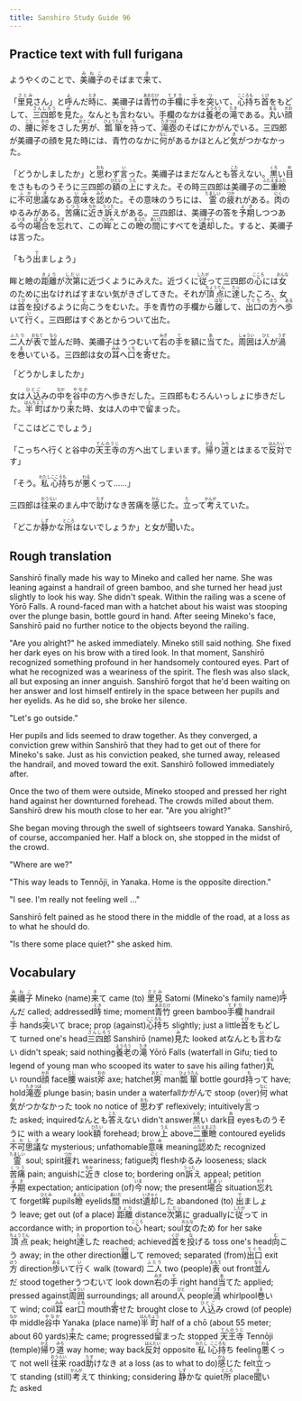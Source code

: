 ```yaml
---
title: Sanshiro Study Guide 96
---
```


## Practice text with full furigana

<p>
ようやくのことで、<ruby><rb>美禰子</rb><rt>みねこ</rt></ruby>のそばまで<ruby><rb>来</rb><rt>き</rt></ruby>て、
</p>

<p>
「<ruby><rb>里見</rb><rt>さとみ</rt></ruby>さん」と<ruby><rb>呼</rb><rt>よ</rt></ruby>んだ<ruby><rb>時</rb><rt>とき</rt></ruby>に、美禰子は<ruby><rb>青竹</rb><rt>あおだけ</rt></ruby>の<ruby><rb>手欄</rb><rt>てすり</rt></ruby>に<ruby><rb>手</rb><rt>て</rt></ruby>を<ruby><rb>突</rb><rt>つ</rt></ruby>いて、<ruby><rb>心持</rb><rt>こころも</rt></ruby>ち<ruby><rb>首</rb><rt>くび</rt></ruby>をもどして、<ruby><rb>三四郎</rb><rt>さんしろう</rt></ruby>を<ruby><rb>見</rb><rt>み</rt></ruby>た。なんとも<ruby><rb>言</rb><rt>い</rt></ruby>わない。手欄のなかは<ruby><rb>養老</rb><rt>ようろう</rt></ruby>の<ruby><rb>滝</rb><rt>たき</rt></ruby>である。<ruby><rb>丸</rb><rt>まる</rt></ruby>い<ruby><rb>顔</rb><rt>かお</rt></ruby>の、<ruby><rb>腰</rb><rt>こし</rt></ruby>に<ruby><rb>斧</rb><rt>おの</rt></ruby>をさした<ruby><rb>男</rb><rt>おとこ</rt></ruby>が、<ruby><rb>瓢箪</rb><rt>ひょうたん</rt></ruby>を<ruby><rb>持</rb><rt>も</rt></ruby>って、<ruby><rb>滝壺</rb><rt>たきつぼ</rt></ruby>のそばにかがんでいる。三四郎が美禰子の顔を見た時には、青竹のなかに<ruby><rb>何</rb><rt>なに</rt></ruby>があるかほとんど<ruby><rb>気</rb><rt>き</rt></ruby>がつかなかった。
</p>

<p>
「どうかしましたか」と<ruby><rb>思</rb><rt>おも</rt></ruby>わず<ruby><rb>言</rb><rt>い</rt></ruby>った。美禰子はまだなんとも<ruby><rb>答</rb><rt>こた</rt></ruby>えない。<ruby><rb>黒</rb><rt>くろ</rt></ruby>い<ruby><rb>目</rb><rt>め</rt></ruby>をさもものうそうに三四郎の<ruby><rb>額</rb><rt>ひたい</rt></ruby>の<ruby><rb>上</rb><rt>うえ</rt></ruby>にすえた。その時三四郎は美禰子の<ruby><rb>二重瞼</rb><rt>ふたえまぶた</rt></ruby>に<ruby><rb>不可思議</rb><rt>ふかしぎ</rt></ruby>なある<ruby><rb>意味</rb><rt>いみ</rt></ruby>を<ruby><rb>認</rb><rt>みと</rt></ruby>めた。その意味のうちには、<ruby><rb>霊</rb><rt>たましい</rt></ruby>の<ruby><rb>疲</rb><rt>つか</rt></ruby>れがある。<ruby><rb>肉</rb><rt>にく</rt></ruby>のゆるみがある。<ruby><rb>苦痛</rb><rt>くつう</rt></ruby>に<ruby><rb>近</rb><rt>ちか</rt></ruby>き<ruby><rb>訴</rb><rt>うった</rt></ruby>えがある。三四郎は、美禰子の答を<ruby><rb>予期</rb><rt>よき</rt></ruby>しつつある<ruby><rb>今</rb><rt>いま</rt></ruby>の<ruby><rb>場合</rb><rt>ばあい</rt></ruby>を<ruby><rb>忘</rb><rt>わす</rt></ruby>れて、この<ruby><rb>眸</rb><rt>ひとみ</rt></ruby>とこの<ruby><rb>瞼</rb><rt>まぶた</rt></ruby>の<ruby><rb>間</rb><rt>あいだ</rt></ruby>にすべてを<ruby><rb>遺却</rb><rt>いきゃく</rt></ruby>した。すると、美禰子は言った。
</p>

<p>
「もう<ruby><rb>出</rb><rt>で</rt></ruby>ましょう」
</p>

<p>
眸と瞼の<ruby><rb>距離</rb><rt>きょり</rt></ruby>が<ruby><rb>次第</rb><rt>しだい</rt></ruby>に近づくようにみえた。近づくに<ruby><rb>従</rb><rt>したが</rt></ruby>って三四郎の<ruby><rb>心</rb><rt>こころ</rt></ruby>には<ruby><rb>女</rb><rt>おんな</rt></ruby>のために出なければすまない気がきざしてきた。それが<ruby><rb>頂点</rb><rt>ちょうてん</rt></ruby>に<ruby><rb>達</rb><rt>たっ</rt></ruby>したころ、女は<ruby><rb>首</rb><rt>くび</rt></ruby>を<ruby><rb>投</rb><rt>な</rt></ruby>げるように<ruby><rb>向</rb><rt>む</rt></ruby>こうをむいた。手を青竹の手欄から<ruby><rb>離</rb><rt>はな</rt></ruby>して、<ruby><rb>出口</rb><rt>でぐち</rt></ruby>の<ruby><rb>方</rb><rt>ほう</rt></ruby>へ<ruby><rb>歩</rb><rt>ある</rt></ruby>いて<ruby><rb>行</rb><rt>い</rt></ruby>く。三四郎はすぐあとからついて出た。
</p>

<p>
<ruby><rb>二人</rb><rt>ふたり</rt></ruby>が<ruby><rb>表</rb><rt>おもて</rt></ruby>で<ruby><rb>並</rb><rt>なら</rt></ruby>んだ時、美禰子はうつむいて<ruby><rb>右</rb><rt>みぎ</rt></ruby>の<ruby><rb>手</rb><rt>て</rt></ruby>を額に<ruby><rb>当</rb><rt>あ</rt></ruby>てた。<ruby><rb>周囲</rb><rt>しゅうい</rt></ruby>は<ruby><rb>人</rb><rt>ひと</rt></ruby>が<ruby><rb>渦</rb><rt>うず</rt></ruby>を<ruby><rb>巻</rb><rt>ま</rt></ruby>いている。三四郎は女の<ruby><rb>耳</rb><rt>みみ</rt></ruby>へ<ruby><rb>口</rb><rt>くち</rt></ruby>を<ruby><rb>寄</rb><rt>よ</rt></ruby>せた。
</p>

<p>「どうかしましたか」</p>
<p>
女は<ruby><rb>人込</rb><rt>ひとご</rt></ruby>みの<ruby><rb>中</rb><rt>なか</rt></ruby>を<ruby><rb>谷中</rb><rt>やなか</rt></ruby>の方へ歩きだした。三四郎もむろんいっしょに歩きだした。<ruby><rb>半町</rb><rt>はんちょう</rt></ruby>ばかり<ruby><rb>来</rb><rt>き</rt></ruby>た時、女は人の中で<ruby><rb>留</rb><rt>と</rt></ruby>まった。
</p>

<p>「ここはどこでしょう」</p>
<p>
「こっちへ行くと谷中の<ruby><rb>天王寺</rb><rt>てんのうじ</rt></ruby>の方へ出てしまいます。<ruby><rb>帰</rb><rt>かえ</rt></ruby>り<ruby><rb>道</rb><rt>みち</rt></ruby>とはまるで<ruby><rb>反対</rb><rt>はんたい</rt></ruby>です」
</p>

<p>
「そう。<ruby><rb>私</rb><rt>わたし</rt></ruby><ruby><rb>心持</rb><rt>こころも</rt></ruby>ちが<ruby><rb>悪</rb><rt>わる</rt></ruby>くって……」
</p>

<p>
三四郎は<ruby><rb>往来</rb><rt>おうらい</rt></ruby>のまん中で<ruby><rb>助</rb><rt>たす</rt></ruby>けなき苦痛を<ruby><rb>感</rb><rt>かん</rt></ruby>じた。<ruby><rb>立</rb><rt>た</rt></ruby>って<ruby><rb>考</rb><rt>かんが</rt></ruby>えていた。
</p>

<p>
「どこか<ruby><rb>静</rb><rt>しず</rt></ruby>かな<ruby><rb>所</rb><rt>ところ</rt></ruby>はないでしょうか」と女が<ruby><rb>聞</rb><rt>き</rt></ruby>いた。
</p>


## Rough translation

Sanshirō finally made his way to Mineko and called her name. She was leaning against a handrail of green bamboo, and she turned her head just slightly to look his way. She didn't speak. Within the railing was a scene of Yōrō Falls. A round-faced man with a hatchet about his waist was stooping over the plunge basin, bottle gourd in hand. After seeing Mineko's face, Sanshirō paid no further notice to the objects beyond the railing. 

"Are you alright?" he asked immediately. Mineko still said nothing. She fixed her dark eyes on his brow with a tired look. In that moment, Sanshirō recognized something profound in her handsomely contoured eyes. Part of what he recognized was a weariness of the spirit. The flesh was also slack, all but exposing an inner anguish. Sanshirō forgot that he'd been waiting on her answer and lost himself entirely in the space between her pupils and her eyelids. As he did so, she broke her silence.

"Let's go outside."

Her pupils and lids seemed to draw together. As they converged, a conviction grew within Sanshirō that they had to get out of there for Mineko's sake. Just as his conviction peaked, she turned away, released the handrail, and moved toward the exit. Sanshirō followed immediately after.

Once the two of them were outside, Mineko stooped and pressed her right hand against her downturned forehead. The crowds milled about them. Sanshirō drew his mouth close to her ear. "Are you alright?"

She began moving through the swell of sightseers toward Yanaka. Sanshirō, of course, accompanied her. Half a block on, she stopped in the midst of the crowd.

"Where are we?"

"This way leads to Tennōji, in Yanaka. Home is the opposite direction."

"I see. I'm really not feeling well ..."

Sanshirō felt pained as he stood there in the middle of the road, at a loss as to what he should do.

"Is there some place quiet?" she asked him.  


## Vocabulary

<p>
<span class="vocabstudy"><ruby><rb>美禰子</rb><rt>みねこ</rt></ruby>&nbsp;Mineko (name)</span><span class="vocabstudy"><ruby><rb>来</rb><rt>き</rt></ruby>て&nbsp;came (to)</span>
<span class="vocabstudy"><ruby><rb>里見</rb><rt>さとみ</rt></ruby>&nbsp;Satomi (Mineko's family name)</span><span class="vocabstudy"><ruby><rb>呼</rb><rt>よ</rt></ruby>んだ&nbsp;called; addressed</span><span class="vocabstudy"><ruby><rb>時</rb><rt>とき</rt></ruby>&nbsp;time; moment</span><span class="vocabstudy"><ruby><rb>青竹</rb><rt>あおだけ</rt></ruby>&nbsp;green bamboo</span><span class="vocabstudy"><ruby><rb>手欄</rb><rt>てすり</rt></ruby>&nbsp;handrail</span><span class="vocabstudy"><ruby><rb>手</rb><rt>て</rt></ruby>&nbsp;hands</span><span class="vocabstudy"><ruby><rb>突</rb><rt>つ</rt></ruby>いて&nbsp;brace; prop (against)</span><span class="vocabstudy"><ruby><rb>心持</rb><rt>こころも</rt></ruby>ち&nbsp;slightly; just a little</span><span class="vocabstudy"><ruby><rb>首</rb><rt>くび</rt></ruby>をもどして&nbsp;turned one's head</span><span class="vocabstudy"><ruby><rb>三四郎</rb><rt>さんしろう</rt></ruby>&nbsp;Sanshirō (name)</span><span class="vocabstudy"><ruby><rb>見</rb><rt>み</rt></ruby>た&nbsp;looked at</span><span class="vocabstudy">なんとも<ruby><rb>言</rb><rt>い</rt></ruby>わない&nbsp;didn't speak; said nothing</span><span class="vocabstudy"><ruby><rb>養老</rb><rt>ようろう</rt></ruby>の<ruby><rb>滝</rb><rt>たき</rt></ruby>&nbsp;Yōrō Falls (waterfall in Gifu; tied to legend of young man who scooped its water to save his ailing father)</span><span class="vocabstudy"><ruby><rb>丸</rb><rt>まる</rt></ruby>い&nbsp;round</span><span class="vocabstudy"><ruby><rb>顔</rb><rt>かお</rt></ruby>&nbsp;face</span><span class="vocabstudy"><ruby><rb>腰</rb><rt>こし</rt></ruby>&nbsp;waist</span><span class="vocabstudy"><ruby><rb>斧</rb><rt>おの</rt></ruby>&nbsp;axe; hatchet</span><span class="vocabstudy"><ruby><rb>男</rb><rt>おとこ</rt></ruby>&nbsp;man</span><span class="vocabstudy"><ruby><rb>瓢箪</rb><rt>ひょうたん</rt></ruby>&nbsp;bottle gourd</span><span class="vocabstudy"><ruby><rb>持</rb><rt>も</rt></ruby>って&nbsp;have; hold</span><span class="vocabstudy"><ruby><rb>滝壺</rb><rt>たきつぼ</rt></ruby>&nbsp;plunge basin; basin under a waterfall</span><span class="vocabstudy">かがんで&nbsp;stoop (over)</span><span class="vocabstudy"><ruby><rb>何</rb><rt>なに</rt></ruby>&nbsp;what</span><span class="vocabstudy"><ruby><rb>気</rb><rt>き</rt></ruby>がつかなかった&nbsp;took no notice of</span>
<span class="vocabstudy"><ruby><rb>思</rb><rt>おも</rt></ruby>わず&nbsp;reflexively; intuitively</span><span class="vocabstudy"><ruby><rb>言</rb><rt>い</rt></ruby>った&nbsp;asked; inquired</span><span class="vocabstudy">なんとも<ruby><rb>答</rb><rt>こた</rt></ruby>えない&nbsp;didn't answer</span><span class="vocabstudy"><ruby><rb>黒</rb><rt>くろ</rt></ruby>い&nbsp;dark</span><span class="vocabstudy"><ruby><rb>目</rb><rt>め</rt></ruby>&nbsp;eyes</span><span class="vocabstudy">ものうそうに&nbsp;with a weary look</span><span class="vocabstudy"><ruby><rb>額</rb><rt>ひたい</rt></ruby>&nbsp;forehead; brow</span><span class="vocabstudy"><ruby><rb>上</rb><rt>うえ</rt></ruby>&nbsp;above</span><span class="vocabstudy"><ruby><rb>二重瞼</rb><rt>ふたえまぶた</rt></ruby>&nbsp;contoured eyelids</span><span class="vocabstudy"><ruby><rb>不可思議</rb><rt>ふかしぎ</rt></ruby>な&nbsp;mysterious; unfathomable</span><span class="vocabstudy"><ruby><rb>意味</rb><rt>いみ</rt></ruby>&nbsp;meaning</span><span class="vocabstudy"><ruby><rb>認</rb><rt>みと</rt></ruby>めた&nbsp;recognized</span><span class="vocabstudy"><ruby><rb>霊</rb><rt>たましい</rt></ruby>&nbsp;soul; spirit</span><span class="vocabstudy"><ruby><rb>疲</rb><rt>つか</rt></ruby>れ&nbsp;weariness; fatigue</span><span class="vocabstudy"><ruby><rb>肉</rb><rt>にく</rt></ruby>&nbsp;flesh</span><span class="vocabstudy">ゆるみ&nbsp;looseness; slack</span><span class="vocabstudy"><ruby><rb>苦痛</rb><rt>くつう</rt></ruby>&nbsp;pain; anguish</span><span class="vocabstudy">に<ruby><rb>近</rb><rt>ちか</rt></ruby>き&nbsp;close to; bordering on</span><span class="vocabstudy"><ruby><rb>訴</rb><rt>うった</rt></ruby>え&nbsp;appeal; petition</span><span class="vocabstudy"><ruby><rb>予期</rb><rt>よき</rt></ruby>&nbsp;expectation; anticipation (of)</span><span class="vocabstudy"><ruby><rb>今</rb><rt>いま</rt></ruby>&nbsp;now; the present</span><span class="vocabstudy"><ruby><rb>場合</rb><rt>ばあい</rt></ruby>&nbsp;situation</span><span class="vocabstudy"><ruby><rb>忘</rb><rt>わす</rt></ruby>れて&nbsp;forget</span><span class="vocabstudy"><ruby><rb>眸</rb><rt>ひとみ</rt></ruby>&nbsp;pupils</span><span class="vocabstudy"><ruby><rb>瞼</rb><rt>まぶた</rt></ruby>&nbsp;eyelids</span><span class="vocabstudy"><ruby><rb>間</rb><rt>あいだ</rt></ruby>&nbsp;midst</span><span class="vocabstudy"><ruby><rb>遺却</rb><rt>いきゃく</rt></ruby>した&nbsp;abandoned (to)</span>
<span class="vocabstudy"><ruby><rb>出</rb><rt>で</rt></ruby>ましょう&nbsp;leave; get out (of a place)</span>
<span class="vocabstudy"><ruby><rb>距離</rb><rt>きょり</rt></ruby>&nbsp;distance</span><span class="vocabstudy"><ruby><rb>次第</rb><rt>しだい</rt></ruby>に&nbsp;gradually</span><span class="vocabstudy">に<ruby><rb>従</rb><rt>したが</rt></ruby>って&nbsp;in accordance with; in proportion to</span><span class="vocabstudy"><ruby><rb>心</rb><rt>こころ</rt></ruby>&nbsp;heart; soul</span><span class="vocabstudy"><ruby><rb>女</rb><rt>おんな</rt></ruby>のため&nbsp;for her sake</span><span class="vocabstudy"><ruby><rb>頂点</rb><rt>ちょうてん</rt></ruby>&nbsp;peak; height</span><span class="vocabstudy"><ruby><rb>達</rb><rt>たっ</rt></ruby>した&nbsp;reached; achieved</span><span class="vocabstudy"><ruby><rb>首</rb><rt>くび</rt></ruby>を<ruby><rb>投</rb><rt>な</rt></ruby>げる&nbsp;toss one's head</span><span class="vocabstudy"><ruby><rb>向</rb><rt>む</rt></ruby>こう&nbsp;away; in the other direction</span><span class="vocabstudy"><ruby><rb>離</rb><rt>はな</rt></ruby>して&nbsp;removed; separated (from)</span><span class="vocabstudy"><ruby><rb>出口</rb><rt>でぐち</rt></ruby>&nbsp;exit</span><span class="vocabstudy"><ruby><rb>方</rb><rt>ほう</rt></ruby>&nbsp;direction</span><span class="vocabstudy"><ruby><rb>歩</rb><rt>ある</rt></ruby>いて<ruby><rb>行</rb><rt>い</rt></ruby>く&nbsp;walk (toward)</span>
<span class="vocabstudy"><ruby><rb>二人</rb><rt>ふたり</rt></ruby>&nbsp;two (people)</span><span class="vocabstudy"><ruby><rb>表</rb><rt>おもて</rt></ruby>&nbsp;out front</span><span class="vocabstudy"><ruby><rb>並</rb><rt>なら</rt></ruby>んだ&nbsp;stood together</span><span class="vocabstudy">うつむいて&nbsp;look down</span><span class="vocabstudy"><ruby><rb>右</rb><rt>みぎ</rt></ruby>の<ruby><rb>手</rb><rt>て</rt></ruby>&nbsp;right hand</span><span class="vocabstudy"><ruby><rb>当</rb><rt>あ</rt></ruby>てた&nbsp;applied; pressed against</span><span class="vocabstudy"><ruby><rb>周囲</rb><rt>しゅうい</rt></ruby>&nbsp;surroundings; all around</span><span class="vocabstudy"><ruby><rb>人</rb><rt>ひと</rt></ruby>&nbsp;people</span><span class="vocabstudy"><ruby><rb>渦</rb><rt>うず</rt></ruby>&nbsp;whirlpool</span><span class="vocabstudy"><ruby><rb>巻</rb><rt>ま</rt></ruby>いて&nbsp;wind; coil</span><span class="vocabstudy"><ruby><rb>耳</rb><rt>みみ</rt></ruby>&nbsp;ear</span><span class="vocabstudy"><ruby><rb>口</rb><rt>くち</rt></ruby>&nbsp;mouth</span><span class="vocabstudy"><ruby><rb>寄</rb><rt>よ</rt></ruby>せた&nbsp;brought close to</span>
<span class="vocabstudy"><ruby><rb>人込</rb><rt>ひとご</rt></ruby>み&nbsp;crowd (of people)</span><span class="vocabstudy"><ruby><rb>中</rb><rt>なか</rt></ruby>&nbsp;middle</span><span class="vocabstudy"><ruby><rb>谷中</rb><rt>やなか</rt></ruby>&nbsp;Yanaka (place name)</span><span class="vocabstudy"><ruby><rb>半町</rb><rt>はんちょう</rt></ruby>&nbsp;half of a chō (about 55 meter; about 60 yards)</span><span class="vocabstudy"><ruby><rb>来</rb><rt>き</rt></ruby>た&nbsp;came; progressed</span><span class="vocabstudy"><ruby><rb>留</rb><rt>と</rt></ruby>まった&nbsp;stopped</span>
<span class="vocabstudy"><ruby><rb>天王寺</rb><rt>てんのうじ</rt></ruby>&nbsp;Tennōji (temple)</span><span class="vocabstudy"><ruby><rb>帰</rb><rt>かえ</rt></ruby>り<ruby><rb>道</rb><rt>みち</rt></ruby>&nbsp;way home; way back</span><span class="vocabstudy"><ruby><rb>反対</rb><rt>はんたい</rt></ruby>&nbsp;opposite</span>
<span class="vocabstudy"><ruby><rb>私</rb><rt>わたし</rt></ruby>&nbsp;I</span><span class="vocabstudy"><ruby><rb>心持</rb><rt>こころも</rt></ruby>ち&nbsp;feeling</span><span class="vocabstudy"><ruby><rb>悪</rb><rt>わる</rt></ruby>くって&nbsp;not well</span>
<span class="vocabstudy"><ruby><rb>往来</rb><rt>おうらい</rt></ruby>&nbsp;road</span><span class="vocabstudy"><ruby><rb>助</rb><rt>たす</rt></ruby>けなき&nbsp;at a loss (as to what to do)</span><span class="vocabstudy"><ruby><rb>感</rb><rt>かん</rt></ruby>じた&nbsp;felt</span><span class="vocabstudy"><ruby><rb>立</rb><rt>た</rt></ruby>って&nbsp;standing (still)</span><span class="vocabstudy"><ruby><rb>考</rb><rt>かんが</rt></ruby>えて&nbsp;thinking; considering</span>
<span class="vocabstudy"><ruby><rb>静</rb><rt>しず</rt></ruby>かな&nbsp;quiet</span><span class="vocabstudy"><ruby><rb>所</rb><rt>ところ</rt></ruby>&nbsp;place</span><span class="vocabstudy"><ruby><rb>聞</rb><rt>き</rt></ruby>いた&nbsp;asked</span>
</p>
